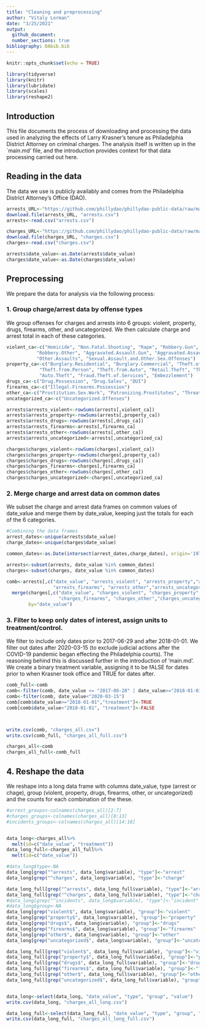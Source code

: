 ```yaml
---
title: "Cleaning and preprocessing"
author: "Vitaly Lorman"
date: "3/25/2021"
output: 
  github_document:
  number_sections: true
bibliography: DAbib.bib
---
```


```r
knitr::opts_chunk$set(echo = TRUE)
```

```r
library(tidyverse)
library(knitr)
library(lubridate)
library(scales)
library(reshape2)
```
## Introduction

This file documents the process of downloading and processing the data used in analyzing the effects of Larry Krasner's tenure as Philadelphia District Attorney on criminal charges. The analysis itself is written up in the `main.md' file, and the introduction provides context for that data processing carried out here.

## Reading in the data

The data we use is publicly availably and comes from the Philadelphia District Attorney's Office (DAO).

```r
arrests_URL<-"https://github.com/phillydao/phillydao-public-data/raw/master/docs/data/arrest_data_daily_citywide.csv"
download.file(arrests_URL, "arrests.csv")
arrests<-read.csv("arrests.csv")

charges_URL<-"https://github.com/phillydao/phillydao-public-data/raw/master/docs/data/charges_data_daily_citywide.csv"
download.file(charges_URL, "charges.csv")
charges<-read.csv("charges.csv")

arrests$date_value<-as.Date(arrests$date_value)
charges$date_value<-as.Date(charges$date_value)
```

## Preprocessing

We prepare the data for analysis via the following process:

### 1. Group charge/arrest data by offense types

We group offenses for charges and arrests into 6 groups: violent, property, drugs, firearms, other, and uncategorized. We then calculate charge and arrest total in each of these categories.
```r
violent_ca<-c("Homicide", "Non.Fatal.Shooting", "Rape", "Robbery.Gun",
           "Robbery.Other", "Aggravated.Assault.Gun", "Aggravated.Assault.Other",
           "Other.Assaults", "Sexual.Assault.and.Other.Sex.Offenses")
property_ca<-c("Burglary.Residential", "Burglary.Commercial", "Theft.of.Motor.Vehicle.Tag",
            "Theft.from.Person", "Theft.from.Auto", "Retail.Theft", "Theft",
            "Auto.Theft", "Fraud.Theft.of.Services", "Embezzlement")
drugs_ca<-c("Drug.Possession", "Drug.Sales", "DUI")
firearms_ca<-c("Illegal.Firearms.Possession")
other_ca<-c("Prostitution.Sex.Work", "Patronizing.Prostitutes", "Threats.of.Violence")
uncategorized_ca<-c("Uncategorized.Offenses")

arrests$arrests_violent<-rowSums(arrests[,violent_ca])
arrests$arrests_property<-rowSums(arrests[,property_ca])
arrests$arrests_drugs<-rowSums(arrests[,drugs_ca])
arrests$arrests_firearms<-arrests[,firearms_ca]
arrests$arrests_other<-rowSums(arrests[,other_ca])
arrests$arrests_uncategorized<-arrests[,uncategorized_ca]

charges$charges_violent<-rowSums(charges[,violent_ca])
charges$charges_property<-rowSums(charges[,property_ca])
charges$charges_drugs<-rowSums(charges[,drugs_ca])
charges$charges_firearms<-charges[,firearms_ca]
charges$charges_other<-rowSums(charges[,other_ca])
charges$charges_uncategorized<-charges[,uncategorized_ca]
```

### 2. Merge charge and arrest data on common dates

We subset the charge and arrest data frames on common values of date_value and merge them by date_value, keeping just the totals for each of the 6 categories. 
```r
#Combining the data frames
arrest_dates<-unique(arrests$date_value)
charge_dates<-unique(charges$date_value)

common_dates<-as.Date(intersect(arrest_dates,charge_dates), origin='1970-01-01')

arrests<-subset(arrests, date_value %in% common_dates)
charges<-subset(charges, date_value %in% common_dates)

comb<-arrests[,c("date_value", "arrests_violent", "arrests_property","arrests_drugs",
                 "arrests_firearms", "arrests_other","arrests_uncategorized")] %>%
  merge(charges[,c("date_value", "charges_violent", "charges_property","charges_drugs",
                   "charges_firearms", "charges_other","charges_uncategorized")],
        by="date_value") 
```

### 3. Filter to keep only dates of interest, assign units to treatment/control.

We filter to include only dates prior to 2017-06-29 and after 2018-01-01. We filter out dates after 2020-03-15 (to exclude judicial actions after the COVID-19 pandemic began effecting the Philadelphia courts). The reasoning behind this is discussed further in the introduction of 'main.md'. We create a binary treatment variable, assigning it to be fALSE for dates prior to when Krasner took office and TRUE for dates after.

```r
comb_full<-comb
comb<-filter(comb, date_value <= "2017-06-28" | date_value>="2018-01-01")
comb<-filter(comb, date_value<"2020-03-15")
comb[comb$date_value>="2018-01-01","treatment"]<-TRUE
comb[comb$date_value<"2018-01-01", "treatment"]<-FALSE



write.csv(comb, "charges_all.csv")
write.csv(comb_full, "charges_all_full.csv")

charges_all<-comb
charges_all_full<-comb_full
```




## 4. Reshape the data

We reshape into a long data frame with columns date_value, type (arrest or chage), group (violent, property, drugs, firearms, other, or uncategorized) and the counts for each combination of the these.
```r

#arrest_groups<-colnames(charges_all)[2:7]
#charges_groups<-colnames(charges_all)[8:13]
#incidents_groups<-colnames(charges_all)[14:18]


data_long<-charges_all%>%
  melt(id=c("date_value", "treatment"))
data_long_full<-charges_all_full%>%
  melt(id=c("date_value"))

#data_long$type<-NA
data_long[grep("^arrests", data_long$variable), "type"]<-"arrest"
data_long[grep("^charges", data_long$variable), "type"]<-"charge"

data_long_full[grep("^arrests", data_long_full$variable), "type"]<-"arrest"
data_long_full[grep("^charges", data_long_full$variable), "type"]<-"charge"
#data_long[grep("^incidents", data_long$variable), "type"]<-"incident"
#data_long$group<-NA
data_long[grep("violent$", data_long$variable), "group"]<-"violent"
data_long[grep("property$", data_long$variable), "group"]<-"property"
data_long[grep("drugs$", data_long$variable), "group"]<-"drugs"
data_long[grep("firearms$", data_long$variable), "group"]<-"firearms"
data_long[grep("other$", data_long$variable), "group"]<-"other"
data_long[grep("uncategorized$", data_long$variable), "group"]<-"uncategorized"

data_long_full[grep("violent$", data_long_full$variable), "group"]<-"violent"
data_long_full[grep("property$", data_long_full$variable), "group"]<-"property"
data_long_full[grep("drugs$", data_long_full$variable), "group"]<-"drugs"
data_long_full[grep("firearms$", data_long_full$variable), "group"]<-"firearms"
data_long_full[grep("other$", data_long_full$variable), "group"]<-"other"
data_long_full[grep("uncategorized$", data_long_full$variable), "group"]<-"uncategorized"


data_long<-select(data_long, "date_value", "type", "group", "value")
write.csv(data_long, "charges_all_long.csv")

data_long_full<-select(data_long_full, "date_value", "type", "group", "value")
write.csv(data_long_full, "charges_all_long_full.csv")



```


















